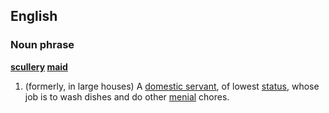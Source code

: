 ==English==
===Noun phrase===
'''[[scullery]] [[maid]]'''
#(formerly, in large houses) A [[domestic servant]], of lowest [[status]], whose job is to wash dishes and do other [[menial]] chores.